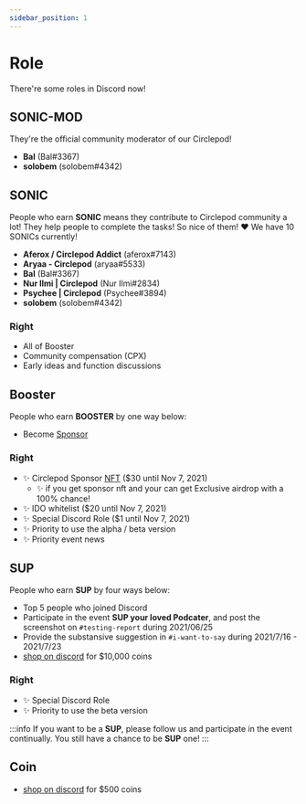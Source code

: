 ```yaml
---
sidebar_position: 1
---
```


# Role
There're some roles in Discord now!

## SONIC-MOD
They're the official community moderator of our Circlepod!

- **Bal** (Bal#3367)
- **solobem** (solobem#4342)

## SONIC
People who earn **SONIC** means they contribute to Circlepod community a lot! 
They help people to complete the tasks! So nice of them! ❤️
We have 10 SONICs currently!

- **Aferox / Circlepod Addict** (aferox#7143)
- **Aryaa - Circlepod** (aryaa#5533)
- **Bal** (Bal#3367)
- **Nur Ilmi | Circlepod** (Nur Ilmi#2834)
- **Psychee | Circlepod** (Psychee#3894)
- **solobem** (solobem#4342)


### Right
- All of Booster
- Community compensation (CPX)
- Early ideas and function discussions

## Booster
People who earn **BOOSTER** by one way below:

- Become [Sponsor](/docs/sponsor)

### Right
- ✨ Circlepod Sponsor [NFT](/docs/nfts/intro) ($30 until Nov 7, 2021)
    - ✨ if you get sponsor nft and your can get Exclusive airdrop with a 100% chance!
- ✨ IDO whitelist ($20 until Nov 7, 2021)
- ✨ Special Discord Role ($1 until Nov 7, 2021)
- ✨ Priority to use the alpha / beta version
- ✨ Priority event news

## SUP
People who earn **SUP** by four ways below:

- Top 5 people who joined Discord
- Participate in the event **SUP your loved Podcater**, and post the screenshot on `#testing-report` during 2021/06/25 
- Provide the substansive suggestion in `#i-want-to-say` during 2021/7/16 - 2021/7/23
- [shop on discord](https://discord.gg/VKCMHv9PN7) for $10,000 coins

### Right
- ✨ Special Discord Role
- ✨ Priority to use the beta version 

:::info
If you want to be a **SUP**, 
please follow us and participate in the event continually. 
You still have a chance to be **SUP** one!
:::

## Coin
- [shop on discord](https://discord.gg/VKCMHv9PN7) for $500 coins
